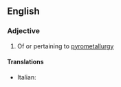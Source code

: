 ==English==

===Adjective===
{{en-adj|-}}

# Of or pertaining to [[pyrometallurgy]]

====Translations====
{{trans-top|pertaining to pyrometallurgy}}
* Italian: {{t+|it|pirometallurgico}}
{{trans-mid}}
{{trans-bottom}}